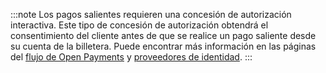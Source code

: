 ﻿:::note
Los pagos salientes requieren una concesión de autorización interactiva. Este tipo de concesión de autorización obtendrá el consentimiento del cliente antes de que se realice un pago saliente desde su cuenta de la billetera. Puede encontrar más información en las páginas del [flujo de Open Payments](/es/concepts/op-flow/#pago-saliente) y [proveedores de identidad](/es/identity/idp).
:::
